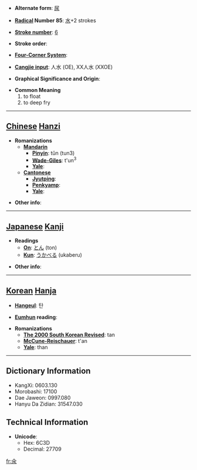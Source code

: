 * '''Alternate form''': [[尿]]

* '''[[Wiktionary:Chinese radical index| Radical]] Number 85''': [[Wiktionary:Chinese radical index 水|水]]+2 strokes

* '''[[Wiktionary:Chinese total strokes index|Stroke number]]''': [[Wiktionary:Chinese total strokes index 6|6]]

* '''Stroke order''': 

* '''[[Wiktionary:Chinese four corner index|Four-Corner System]]''': 

* '''[[Wiktionary:Chinese Cangjie index|Cangjie input]]''': 人水 (OE), XX人水 (XXOE)

* '''Graphical Significance and Origin''': 

* '''Common Meaning'''
*#to float
*# to deep fry


----

== [[Chinese]] [[Hanzi]] ==

* '''Romanizations'''
** '''[[Mandarin]]'''
*** '''[[Pinyin]]''': tǔn (tun3)
*** '''[[Wade-Giles]]''': t'un<sup>3</sup>
*** '''[[Yale]]''': 
** '''[[Cantonese]]'''
*** '''[[Jyutping]]''':
*** '''[[Penkyamp]]''': 
*** '''[[Yale]]''': 

* '''Other info''': 

----

== [[Japanese]] [[Kanji]] ==

* '''Readings'''
** '''[[On]]''': [[とん]] (ton)
** '''[[Kun]]''': [[うかべる]] (ukaberu)

* '''Other info''':  

----

== [[Korean]] [[Hanja]] ==

* '''[[Hangeul]]''': 탄

* '''[[Eumhun]] reading''': 

* '''Romanizations'''
** '''[[The 2000 South Korean Revised Romanization|The 2000 South Korean Revised]]''': tan
** '''[[McCune-Reischauer]]''': t'an
** '''[[Yale]]''': than

----

== Dictionary Information ==

* KangXi: 0603.130
* Morobashi: 17100
* Dae Jaweon: 0997.080
* Hanyu Da Zidian: 31547.030

== Technical Information ==

* '''Unicode''':
** Hex: 6C3D
** Decimal: 27709

[[fr:氽]]